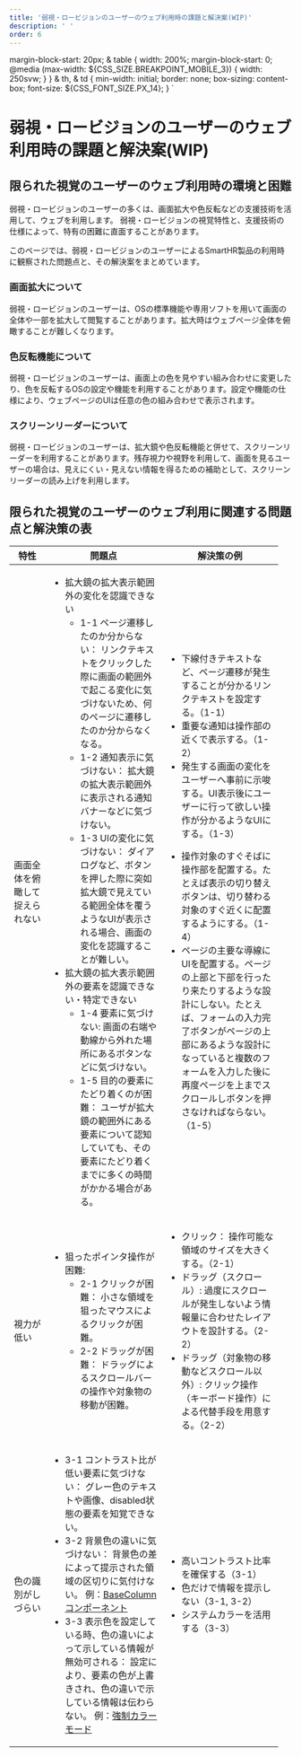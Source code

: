 ```yaml
---
title: '弱視・ロービジョンのユーザーのウェブ利用時の課題と解決案(WIP)'
description: ' '
order: 6
---
```


  margin-block-start: 20px;
  & table {
    width: 200%;
    margin-block-start: 0;
    @media (max-width: ${CSS_SIZE.BREAKPOINT_MOBILE_3}) {
      width: 250svw;
    }
  }
  & th,
  & td {
    min-width: initial;
    border: none;
    box-sizing: content-box;
    font-size: ${CSS_FONT_SIZE.PX_14};
  }
`

# 弱視・ロービジョンのユーザーのウェブ利用時の課題と解決案(WIP)

## 限られた視覚のユーザーのウェブ利用時の環境と困難

弱視・ロービジョンのユーザーの多くは、画面拡大や色反転などの支援技術を活用して、ウェブを利用します。
弱視・ロービジョンの視覚特性と、支援技術の仕様によって、特有の困難に直面することがあります。

このページでは、弱視・ロービジョンのユーザーによるSmartHR製品の利用時に観察された問題点と、その解決案をまとめています。

### 画面拡大について

弱視・ロービジョンのユーザーは、OSの標準機能や専用ソフトを用いて画面の全体や一部を拡大して閲覧することがあります。拡大時はウェブページ全体を俯瞰することが難しくなります。

### 色反転機能について

弱視・ロービジョンのユーザーは、画面上の色を見やすい組み合わせに変更したり、色を反転するOSの設定や機能を利用することがあります。設定や機能の仕様により、ウェブページのUIは任意の色の組み合わせで表示されます。

### スクリーンリーダーについて
弱視・ロービジョンのユーザーは、拡大鏡や色反転機能と併せて、スクリーンリーダーを利用することがあります。残存視力や視野を利用して、画面を見るユーザーの場合は、見えにくい・見えない情報を得るための補助として、スクリーンリーダーの読み上げを利用します。

## 限られた視覚のユーザーのウェブ利用に関連する問題点と解決策の表

<TableReel class="part">
<Table>
  <thead>
    <tr>
      <Th style="width: 3em;" fixed>特性</Th>
      <Th style="width: 12em;">問題点</Th>
      <Th style="width: 12em;">解決策の例</Th>
    </tr>
  </thead>
  <tbody>
    <tr>
      <Td fixed>画面全体を俯瞰して捉えられない</Td>
      <Td>
        <ul>
          <li>
            拡大鏡の拡大表示範囲外の変化を認識できない
            <ul>
              <li>
                1-1 ページ遷移したのか分からない： 
                リンクテキストをクリックした際に画面の範囲外で起こる変化に気づけないため、何のページに遷移したのか分からなくなる。
              </li>
              <li>
                1-2 通知表示に気づけない： 
                拡大鏡の拡大表示範囲外に表示される通知バナーなどに気づけない。
              </li>
              <li>
                1-3 UIの変化に気づけない： 
                ダイアログなど、ボタンを押した際に突如拡大鏡で見えている範囲全体を覆うようなUIが表示される場合、画面の変化を認識することが難しい。
              </li>
            </ul>
          </li>
          <li>
            拡大鏡の拡大表示範囲外の要素を認識できない・特定できない
            <ul>
              <li>
                1-4 要素に気づけない:
                画面の右端や動線から外れた場所にあるボタンなどに気づけない。
              </li>
              <li>
                1-5 目的の要素にたどり着くのが困難： 
                ユーザが拡大鏡の範囲外にある要素について認知していても、その要素にたどり着くまでに多くの時間がかかる場合がある。
              </li>
            </ul>
          </li>
        </ul>
      </Td>
      <Td>
        <ul>
          <li>
            下線付きテキストなど、ページ遷移が発生することが分かるリンクテキストを設定する。（1-1）
          </li>
          <li>重要な通知は操作部の近くで表示する。（1-2）</li>
          <li>
            発生する画面の変化をユーザーへ事前に示唆する。UI表示後にユーザーに行って欲しい操作が分かるようなUIにする。（1-3）
          </li>
        </ul>
        <ul>
          <li>
            操作対象のすぐそばに操作部を配置する。たとえば表示の切り替えボタンは、切り替わる対象のすぐ近くに配置するようにする。（1-4）
          </li>
          <li>
            ページの主要な導線にUIを配置する。ページの上部と下部を行ったり来たりするような設計にしない。たとえば、フォームの入力完了ボタンがページの上部にあるような設計になっていると複数のフォームを入力した後に再度ページを上までスクロールしボタンを押さなければならない。（1-5）
          </li>
        </ul>
      </Td>
    </tr>
    <tr>
      <Td fixed>視力が低い</Td>
      <Td>
        <ul>
          <li>
            狙ったポインタ操作が困難:
            <ul>
              <li>
                2-1 クリックが困難： 小さな領域を狙ったマウスによるクリックが困難。
              </li>
              <li>
                2-2 ドラッグが困難： 
                ドラッグによるスクロールバーの操作や対象物の移動が困難。
              </li>
            </ul>
          </li>
        </ul>
      </Td>
      <Td>
        <ul>
          <li>クリック： 操作可能な領域のサイズを大きくする。（2-1）</li>
          <li>
            ドラッグ（スクロール）:
            過度にスクロールが発生しないよう情報量に合わせたレイアウトを設計する。（2-2）
          </li>
          <li>
            ドラッグ（対象物の移動などスクロール以外）:
            クリック操作（キーボード操作）による代替手段を用意する。（2-2）
          </li>
        </ul>
      </Td>
    </tr>
    <tr>
      <Td fixed>色の識別がしづらい</Td>
      <Td>
        <ul>
          <li>
            3-1 コントラスト比が低い要素に気づけない： 
            グレー色のテキストや画像、disabled状態の要素を知覚できない。
          </li>
          <li>
            3-2 背景色の違いに気づけない： 
            背景色の差によって提示された領域の区切りに気付けない。
            例：<a href="https://story.smarthr-ui.dev/?path=/docs/data-display%EF%BC%88%E3%83%87%E3%83%BC%E3%82%BF%E8%A1%A8%E7%A4%BA%EF%BC%89-basecolumn--docs">BaseColumnコンポーネント</a>
          </li>
          <li>
            3-3 表示色を設定している時、色の違いによって示している情報が無効可される： 
            設定により、要素の色が上書きされ、色の違いで示している情報は伝わらない。
            例：<a href="https://developer.mozilla.org/ja/docs/Web/CSS/@media/forced-colors">強制カラーモード</a>
          </li>
        </ul>
      </Td>
      <Td>
        <ul>
          <li>高いコントラスト比率を確保する（3-1）</li>
          <li>色だけで情報を提示しない（3-1, 3-2） </li>
          <li>システムカラーを活用する（3-3）</li>
        </ul>
      </Td>
    </tr>
  </tbody>
  </Table>
</TableReel>
